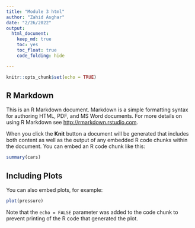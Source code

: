 ```yaml
---
title: "Module 3 html"
author: "Zahid Asghar"
date: "2/26/2022"
output: 
  html_document:
    keep_md: true
    toc: yes
    toc_float: true
    code_folding: hide

---
```


```r
knitr::opts_chunk$set(echo = TRUE)
```

## R Markdown   {#nextsteps .emphasized}

This is an R Markdown document. Markdown is a simple formatting syntax for authoring HTML, PDF, and MS Word documents. For more details on using R Markdown see <http://rmarkdown.rstudio.com>.

When you click the **Knit** button a document will be generated that includes both content as well as the output of any embedded R code chunks within the document. You can embed an R code chunk like this:

```r
summary(cars)
```

## Including Plots

You can also embed plots, for example:

```r
plot(pressure)
```

Note that the `echo = FALSE` parameter was added to the code chunk to prevent printing of the R code that generated the plot.
